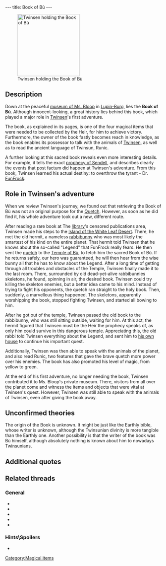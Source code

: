 ---
title: Book of Bù
---

[[Image:Screenshot-lba1-movies-04_temple_of_bu-01.jpg|right|200px|thumb|Twinsen holding the Book of Bù]]

{{Quote|
Quote=The day will come when someone from the present or future species will rise up and say, 'This world is mine from now on, and the key to all powers belongs to me!' This day will surely come because avarice and violence harbor in the hearts of all species of the universe. If the peril on this day is too great, the Chosen One will come forth. He will rise up against the tyrant and overthrow him. He will free and reunite the people, because throughout the years, the Chosen One's ancestors will have prepared him for his victory. They will have left information and weapons in his dwelling. The Chosen One, also known as the Heir, will, however, have to gather together four magical symbols if he hopes to be victorious: the Tunic, the Book of Bש, Sendell's Medallion and a Flask of Clear Water. On the day of peril Sendell will visit the Heir in his sleep and announce the coming of the final combat. The Heir will then have to go to the Well of Sendell where the goddess will endow her powers on him!|
Character=Book of Bù}}

==Description==
Down at the peaceful [[Miss Bloop's Private Museum|museum of Ms. Bloop]] in [[Lupin-Burg]], lies the '''Book of Bù'''. Although innocent-looking, a great history lies behind this book, which played a major role in [[Twinsen]]'s first adventure.

The book, as explained in its pages, is one of the four magical items that were needed to be collected by the Heir, for him to achieve victory. Furthermore, the owner of the book fastly becomes reach in knowledge, as the book enables its possessor to talk with the animals of [[Twinsen]], as well as to read the ancient language of Twinsun, Runic.

A further looking at this sacred book reveals even more interesting details. For example, it tells the exact [[prophecy of Sendell]], and describes clearly the events that post factum did happen at Twinsen's adventure. From this book, Twinsen learned his actual destiny: to overthrow the tyrant - Dr. [[FunFrock]].

==Role in Twinsen's adventure==
When we review Twinsen's journey, we found out that retrieving the Book of Bù was not an original purpose for the [[Quetch]]. However, as soon as he did find it, his whole adventure took out a new, different route.

After reading a rare book at The [[library]]'s censored publications area, Twinsen made his steps to the [[Island of the White Leaf Desert]]. There, he met the old hermit, a nameless [[rabbibunny]] who was most likely the smartest of his kind on the entire planet. That hermit told Twinsen that he knows about the so-called "Legend" that FunFrock really fears. He then sent the [[quetch]] to the [[Temple of Bù]], to fetch him the sacred Book of Bù. If he returns safely, our hero was guaranteed, he will then hear from the wise bunny all that he has to know about the Legend. After a long time of getting through all troubles and obstacles of the Temple, Twinsen finally made it to the last room. There, surrounded by old dead-yet-alive rabbibunnies skeletons, he found, spinning in air, the desired book. Twinsen could try killing the skeleton enemies, but a better idea came to his mind. Instead of trying to fight his opponents, the quetch ran straight to the holy book. Then, suddenly, a marvellous thing happened. The skeletons, apparently worshipping the book, stopped fighting Twinsen, and started all bowing to him.

After he got out of the temple, Twinsen passed the old book to the rabbibunny, who was still sitting outside, waiting for him. At this act, the hermit figured that Twinsen must be the Heir the prophecy speaks of, as only him could survive in this dangerous temple. Appreciating this, the old rabbi told Twinsen everything about the Legend, and sent him to [[Twinsen's house|his own house]] to continue his important quest.

Additionally, Twinsen was then able to speak with the animals of the planet, and also read Runic, two features that gave the brave quetch more power over his enemies. The book has also promoted his level of magic, from yellow to green.

At the end of his first adventure, no longer needing the book, Twinsen contributed it to Ms. Bloop's private museum. There, visitors from all over the planet come and witness the items and objects that were vital at Twinsen's quest. However, Twinsen was still able to speak with the animals of Twinsen, even after giving the book away.

==Unconfirmed theories==
The origin of the Book is unknown. It might be just like the Earthly bible, whose writer is unknown, although the Twinsunian divinity is more tangible than the Earthly one. Another possibility is that the writer of the book was Bù himself, although absolutely nothing is known about him to nowadays Twinsunians.

==Additional quotes==
{{Quote|
Quote=This book is a keeper of knowledge. It allows you to read the rocks and to talk to the animals.|
Character=Description at Temple of Bù}}
{{Quote|
Quote= Book of Bù (and PROPHECY). (ENTER) key. Used to read the prophecy. With this magical symbol, you have just earned the second level of power. You can now also read runes and talk to animals.|
Character=Official description}}
{{Quote|
Quote= Very strange indeed. I'm just an old fool who would like to grow flowers in the desert, but... I know about this Legend that Dr. FunFrock forbade. I'll tell you what I know if you bring me a sacred book. It is in the Temple of Bù which was buried by a violent sand storm. You can still get in, however, through one of the ventilation shafts still visible just behind me. But be careful: there is danger everywhere!|
Character=The old rabbibunny}}
{{Quote|
Quote= Only the Heir could have survived in that Temple! You are the Chosen One that the prophecy spoke of. You are worthy of keeping the Book of Bù, Twinsen. It will allow you to decipher the runes and to speak to the animals. The prophecy that must be accomplished is also revealed in its pages: you must overthrow Dr. FunFrock, the despot who has destroyed the harmony that once existed on this planet. In my dreams, I saw him profaning the Well of Sendell, which caused the immediate destruction of this world. You must go to the Well of Sendell to save us from Dr. FunFrock. I don't know where this well is, but your ancestors must have left instructions for you, somewhere in your home.|
Character=The old rabbibunny}}
{{Quote|
Quote=Book of Bù. It allows me to speak with the animals of Twinsun.|
Character=Twinsen}}

==Related threads==
===General===
* {{thread|id=8325|title=Book of Bu}}
* {{thread|id=7201|title=Eh...}}
* {{thread|id=6382|title=LBA loophole thread}}
* {{thread|id=6013|title=Future species?}}
* {{thread|id=5932|title=LBA2 Mysteries}}

===Hints\Spoilers===
* {{thread|id=1611|title=LBA 1 Help!!!!!!!}}

[[Category:Magical items]]
